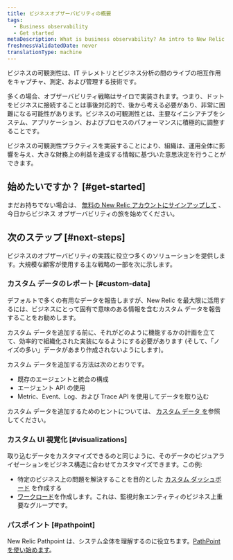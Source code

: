 ```yaml
---
title: ビジネスオブザーバビリティの概要
tags:
  - Business observability
  - Get started
metaDescription: What is business observability? An intro to New Relic business observability.
freshnessValidatedDate: never
translationType: machine
---
```


ビジネスの可観測性は、IT テレメトリとビジネス分析の間のライブの相互作用をキャプチャ、測定、および管理する技術です。

多くの場合、オブザーバビリティ戦略はサイロで実装されます。つまり、ドットをビジネスに接続することは事後対応的で、後から考える必要があり、非常に困難になる可能性があります。ビジネスの可観測性とは、主要なイニシアチブをシステム、アプリケーション、およびプロセスのパフォーマンスに積極的に調整することです。

ビジネスの可観測性プラクティスを実装することにより、組織は、運用全体に影響を与え、大きな財務上の利益を達成する情報に基づいた意思決定を行うことができます。

## 始めたいですか？ [#get-started]

まだお持ちでない場合は、 [無料の New Relic アカウントにサインアップして](https://newrelic.com/signup) 、今日からビジネス オブザーバビリティの旅を始めてください。

## 次のステップ [#next-steps]

ビジネスのオブザーバビリティの実践に役立つ多くのソリューションを提供します。大規模な顧客が使用する主な戦略の一部を次に示します。

### カスタム データのレポート [#custom-data]

デフォルトで多くの有用なデータを報告しますが、New Relic を最大限に活用するには、ビジネスにとって固有で意味のある情報を含むカスタム データを報告することをお勧めします。

カスタム データを追加する前に、それがどのように機能するかの計画を立てて、効率的で組織化された実装になるようにする必要があります (そして、「ノイズの多い」データがあまり作成されないようにします)。

カスタム データを追加する方法は次のとおりです。

* 既存のエージェントと統合の構成
* エージェント API の使用
* Metric、Event、Log、および Trace API を使用してデータを取り込む

カスタム データを追加するためのヒントについては、 [カスタム データ を](/docs/data-apis/custom-data/get-custom-data-from-any-source)参照してください。

### カスタム UI 視覚化 [#visualizations]

取り込むデータをカスタマイズできるのと同じように、そのデータのビジュアライゼーションをビジネス構造に合わせてカスタマイズできます。この例:

* 特定のビジネス上の問題を解決することを目的とした [カスタム ダッシュボード](/docs/query-your-data/explore-query-data/dashboards/introduction-dashboards) を作成する
* [ワークロード](/docs/new-relic-solutions/new-relic-one/workloads/use-workloads)を作成します。これは、監視対象エンティティのビジネス上重要なグループです。

### パスポイント [#pathpoint]

New Relic Pathpoint は、システム全体を理解するのに役立ちます。[PathPoint を使い始めます](/docs/business-observability/pathpoint)。